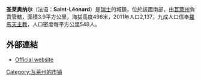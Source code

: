 {{Infobox Swiss town
 | subject_name		= 圣莱奥纳尔
 | image_photo            = Saint-Léonard 2.JPG
 | municipality_name	= Saint-Léonard
 | municipality_type	= municipality
 | imagepath_coa	= Stleonard.blason.png|pixel_coa=
 | map			= Karte Gemeinde Saint-Léonard 2009.png
 | languages		= French
 | canton		= 瓦莱州
 | iso-code-region 	= CH-VS
 | district		= {{le|謝爾區|Sierre District}}
 |coordinates = {{coord|46|15|N|7|25|E|display=inline,title}}
 |lat_NS=N|long_EW=E
 | postal_code		= 1958
 | municipality_code	= 6246
 | area			= 3.9
 | elevation		= 498|elevation_description= 
 | population		= 1922|populationof = December 2002 | popofyear = 2002
 | website		= www.st-leonard.ch
 | mayor		= |mayor_asof=|mayor_party=
 | mayor_title	= |list_of_mayors	= 
 | places		= 
 | demonym		= 
 | neighboring_municipalities= [[艾揚|艾揚]]、[[格羅訥_(瓦萊州)|格羅訥]]、[[伊科涅|伊科涅]]、[[朗斯_(瓦莱州)|朗斯]]、[[谢尔|谢尔]]、[[锡永|锡永]]
 | twintowns		= 
|}}

'''圣莱奥纳尔'''（法语：'''Saint-Léonard'''）是[[瑞士|瑞士]]的城鎮，位於該國南部，由[[瓦萊州|瓦萊州]]負責管轄，面積3.9平方公里，海拔高度498米，2011年人口2,137，九成人口信奉[[羅馬天主教|羅馬天主教]]，人口密度每平方公里548人。

==外部連結==
* [http://www.st-leonard.ch Official website]{{Wayback|url=http://www.st-leonard.ch/ |date=20110123071029 }} {{fr icon}}

{{Authority control}}
{{Switzerland-geo-stub}}
[[Category:瓦莱州的市镇|Category:瓦莱州的市镇]]